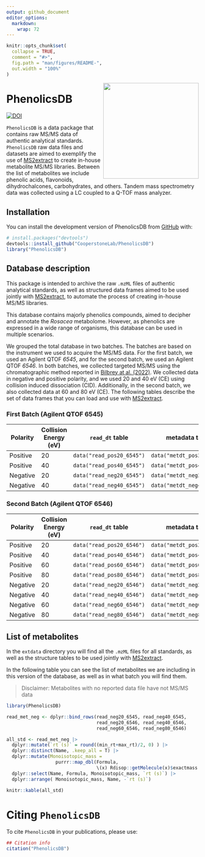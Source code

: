 ```yaml
---
output: github_document
editor_options: 
  markdown: 
    wrap: 72
---
```


<!-- README.md is generated from README.Rmd. Please edit that file -->

```r
knitr::opts_chunk$set(
  collapse = TRUE,
  comment = "#>",
  fig.path = "man/figures/README-",
  out.width = "100%"
)
```

<img src="man/figures/PhenolicsDB.png" align="right" height="250" style="float:right; height:250px;"/>

# PhenolicsDB
<!-- badges: start -->

<!-- Zenodo badge -->
[![DOI](https://zenodo.org/badge/676239711.svg)](https://zenodo.org/badge/latestdoi/676239711)

<!-- badges: end -->


`PhenolicsDB` is a data package that contains raw MS/MS data of authentic
analytical standards. `PhenolicsDB` raw data files and datasets are aimed to
exemplify the use of
[MS2extract](https://cooperstonelab.github.io/MS2extract/) to create
in-house metabolite MS/MS libraries. Between the list of metabolites we
include phenolic acids, flavonoids, dihydrochalcones, carbohydrates, and
others. Tandem mass spectrometry data was collected using a LC coupled
to a Q-TOF mass analyzer.

## Installation

You can install the development version of PhenolicsDB from
[GitHub](https://github.com/CooperstoneLab/PhenolicsDB) with:

``` r
# install.packages("devtools")
devtools::install_github("CooperstoneLab/PhenolicsDB")
library("PhenolicsDB")
```

## Database description

This package is intended to archive the raw `.mzML` files of authentic analytical
standards, as well as structured data frames aimed to be used jointly
with [MS2extract](https://cooperstonelab.github.io/MS2extract/), to
automate the process of creating in-house MS/MS libraries.

This database contains majorly phenolics compounds, aimed to decipher
and annotate the *Rosacea* metabolome. However, as phenolics are
expressed in a wide range of organisms, this database can be used in
multiple scenarios.

We grouped the total database in two batches. The batches are based on
the instrument we used to acquire the MS/MS data. For the first batch,
we used an Agilent QTOF *6545*, and for the second batch, we used an
Agilent QTOF *6546*. In both batches, we collected targeted MS/MS using
the chromatographic method reported in [Bilbrey at al.
(2022)](https://nph.onlinelibrary.wiley.com/doi/full/10.1111/nph.17693).
We collected data in negative and positive polarity, and we used 20 and
40 eV (CE) using collision induced dissociation (CID). Additionally, in
the second batch, we also collected data at 60 and 80 eV (CE). The
following tables describe the set of data frames that you can load and use
with [MS2extract](https://cooperstonelab.github.io/MS2extract/).


### First Batch (Agilent QTOF 6545)

| Polarity | Collision Energy (eV) | `read_dt` table               | metadata table           |
|--------------|-------------|---------------------|----------------------|
| Positive | 20                    | `data("read_pos20_6545")` | `data("metdt_pos20_6545")` |
| Positive | 40                    | `data("read_pos40_6545")` | `data("metdt_pos40_6545")` |
| Negative | 20                    | `data("read_neg20_6545")` | `data("metdt_neg20_6545")` |
| Negative | 40                    | `data("read_neg40_6545")` |` data("metdt_neg40_6545")` |

### Second Batch (Agilent QTOF 6546)

| Polarity | Collision Energy (eV) | `read_dt` table                 | metadata table           |
|--------------|-------------|----------------------|----------------------|
| Positive | 20                    | `data("read_pos20_6546")`   | `data("metdt_pos20_6546")` |
| Positive | 40                    | `data("read_pos40_6546")`   | `data("metdt_pos40_6546")` |
| Positive | 60                    | `data("read_pos60_6546")` | `data("metdt_pos60_6546")` |
| Positive | 80                    | `data("read_pos80_6546")` | `data("metdt_pos80_6546")` |
| Negative | 20                    | `data("read_neg20_6546")`   | `data("metdt_neg20_6546")` |
| Negative | 40                    | `data("read_neg40_6546")`   | `data("metdt_neg40_6546")` |
| Negative | 60                    | `data("read_neg60_6546")`   | `data("metdt_neg60_6546")` |
| Negative | 80                    | `data("read_neg80_6546")`   | `data("metdt_neg80_6546")` |

## List of metabolites

In the `extdata` directory you will find all the `.mzML` files for all
standards, as well as the structure tables to be used jointly with
[MS2extract](https://cooperstonelab.github.io/MS2extract/).

In the following table you can see the list of metabolites we are
including in this version of the database, as well as in what batch you
will find them.

> Disclaimer: Metabolites with no reported data file have not MS/MS data

```r
library(PhenolicsDB)

read_met_neg <- dplyr::bind_rows(read_neg20_6545, read_neg40_6545, 
                                 read_neg20_6546, read_neg40_6546, 
                                 read_neg60_6546, read_neg80_6546)

all_std <- read_met_neg |> 
  dplyr::mutate(`rt (s)` = round((min_rt+max_rt)/2, 0) ) |> 
  dplyr::distinct(Name, .keep_all = T) |> 
  dplyr::mutate(Monoisotopic_mass = 
                  purrr::map_dbl(Formula,
                                 \(x) Rdisop::getMolecule(x)$exactmass  ) ) |> 
  dplyr::select(Name, Formula, Monoisotopic_mass, `rt (s)`) |> 
  dplyr::arrange( Monoisotopic_mass, Name, -`rt (s)`)

knitr::kable(all_std)
```
# Citing `PhenolicsDB`

To cite `PhenolicsDB` in your publications, please use:

```r
## Citation info
citation("PhenolicsDB")
```
